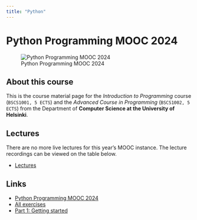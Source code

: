 ```yaml
---
title: "Python"
---
```


# Python Programming MOOC 2024

![Python Programming MOOC 2024](/images/machine/mooc-title.png)

## About this course

This is the course material page for the *Introduction to Programming* course (`BSCS1001, 5 ECTS`) and the *Advanced Course in Programming* (`BSCS1002, 5 ECTS`) from the Department of **Computer Science at the University of Helsinki**.

## Lectures

There are no more live lectures for this year's MOOC instance. The lecture recordings can be viewed on the table below.

- [Lectures]([Getting started](https://programming-24.mooc.fi/#lecture)){.external target='_blank'}

## Links

- [Python Programming MOOC 2024](https://programming-24.mooc.fi/){.external target='_blank'}
- [All exercises](https://programming-24.mooc.fi/all-exercises){.external target='_blank'}
- [Part 1: Getting started](https://programming-24.mooc.fi/part-1/1-getting-started){.external target='_blank'}
